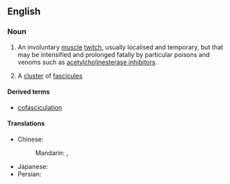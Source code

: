 ==English==
{{wikipedia}}

===Noun===
{{en-noun|~}}

# {{lb|en|anatomy|muscles}} {{lb|en|toxicology|venoms}} An involuntary [[muscle]] [[twitch]], usually localised and temporary, but that may be intensified and prolonged fatally by particular poisons and venoms such as [[Wikipedia:acetylcholinesterase inhibitor|acetylcholinesterase inhibitor]]s.
# A [[cluster]] of [[fascicule]]s

====Derived terms====

* [[cofasciculation]]
====Translations====
{{trans-top|involuntary muscle twitch}}
{{trans-mid}}
* Chinese:
*: Mandarin: {{t|cmn|肌束震顫}}, {{t|cmn|肌束震颤|tr=jīshù zhènchàn}}
* Japanese: {{t|ja|筋線維束性攣縮|tr=きんせんいそくせいれんしゅく,kinseisokuseireishuku}}
* Persian: {{t|fa|پرش عضلانی}}
{{trans-bottom}}